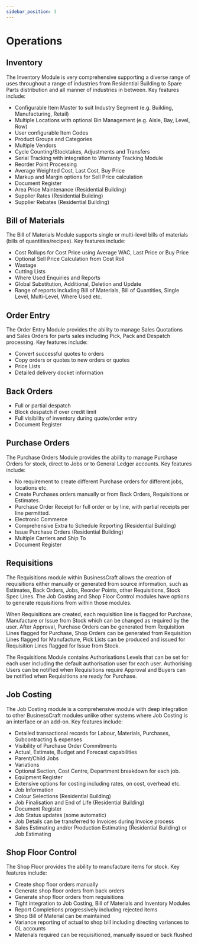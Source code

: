 ```yaml
---
sidebar_position: 3
---
```


# Operations

## Inventory
The Inventory Module is very comprehensive supporting a diverse range of uses throughout a range of industries from Residential Building to Spare Parts distribution and all manner of industries in between. Key features include:
- Configurable Item Master to suit Industry Segment (e.g. Building, Manufacturing, Retail)
- Multiple Locations with optional Bin Management (e.g. Aisle, Bay, Level, Row)
- User configurable Item Codes
- Product Groups and Categories
- Multiple Vendors
- Cycle Counting/Stocktakes, Adjustments and Transfers
- Serial Tracking with integration to Warranty Tracking Module
- Reorder Point Processing
- Average Weighted Cost, Last Cost, Buy Price
- Markup and Margin options for Sell Price calculation
- Document Register
- Area Price Maintenance (Residential Building)
- Supplier Rates (Residential Building)
- Supplier Rebates (Residential Building)

## Bill of Materials
The Bill of Materials Module supports single or multi-level bills of materials (bills of quantities/recipes). Key features include:
- Cost Rollups for Cost Price using Average WAC, Last Price or Buy Price
- Optional Sell Price Calculation from Cost Roll
- Wastage
- Cutting Lists
- Where Used Enquiries and Reports
- Global Substitution, Additional, Deletion and Update
- Range of reports including Bill of Materials, Bill of Quantities, Single Level, Multi-Level, Where Used etc.

## Order Entry
The Order Entry Module provides the ability to manage Sales Quotations and Sales Orders for parts sales including Pick, Pack and Despatch processing. Key features include:
- Convert successful quotes to orders
- Copy orders or quotes to new orders or quotes
- Price Lists
- Detailed delivery docket information

## Back Orders
- Full or partial despatch
- Block despatch if over credit limit
- Full visibility of inventory during quote/order entry
- Document Register

## Purchase Orders
The Purchase Orders Module provides the ability to manage Purchase Orders for stock, direct to Jobs or to General Ledger accounts. Key features include:
- No requirement to create different Purchase orders for different jobs, locations etc.
- Create Purchases orders manually or from Back Orders, Requisitions or Estimates.
- Purchase Order Receipt for full order or by line, with partial receipts per line permitted.
- Electronic Commerce
- Comprehensive Extra to Schedule Reporting (Residential Building)
- Issue Purchase Orders (Residential Building)
- Multiple Carriers and Ship To
- Document Register

## Requisitions
The Requisitions module within BusinessCraft allows the creation of requisitions either manually or generated from source information, such as Estimates, Back Orders, Jobs, Reorder Points, other Requisitions, Stock Spec Lines. The Job Costing and Shop Floor Control modules have options to generate requisitions from within those modules.

When Requisitions are created, each requisition line is flagged for Purchase, Manufacture or Issue from Stock which can be changed as required by the user. After Approval, Purchase Orders can be generated from Requisition Lines flagged for Purchase, Shop Orders can be generated from Requisition Lines flagged for Manufacture, Pick Lists can be produced and issued for Requisition Lines flagged for Issue from Stock.

The Requisitions Module contains Authorisations Levels that can be set for each user including the default authorisation user for each user. Authorising Users can be notified when Requisitions require Approval and Buyers can be notified when Requisitions are ready for Purchase.

## Job Costing
The Job Costing module is a comprehensive module with deep integration to other BusinessCraft modules unlike other systems where Job Costing is an interface or an add-on. Key features include:
- Detailed transactional records for Labour, Materials, Purchases, Subcontracting & expenses
- Visibility of Purchase Order Commitments
- Actual, Estimate, Budget and Forecast capabilities
- Parent/Child Jobs
- Variations
- Optional Section, Cost Centre, Department breakdown for each job.
- Equipment Register
- Extensive options for costing including rates, on cost, overhead etc.
- Job Information
- Colour Selections (Residential Building)
- Job Finalisation and End of Life (Residential Building)
- Document Register
- Job Status updates (some automatic)
- Job Details can be transferred to Invoices during Invoice process
- Sales Estimating and/or Production Estimating (Residential Building) or Job Estimating

## Shop Floor Control
The Shop Floor provides the ability to manufacture items for stock. Key features include:
- Create shop floor orders manually
- Generate shop floor orders from back orders
- Generate shop floor orders from requisitions
- Tight integration to Job Costing, Bill of Materials and Inventory Modules
- Report Completions progressively including rejected items
- Shop Bill of Material can be maintained
- Variance reporting of actual to shop bill including directing variances to GL accounts
- Materials required can be requisitioned, manually issued or back flushed

